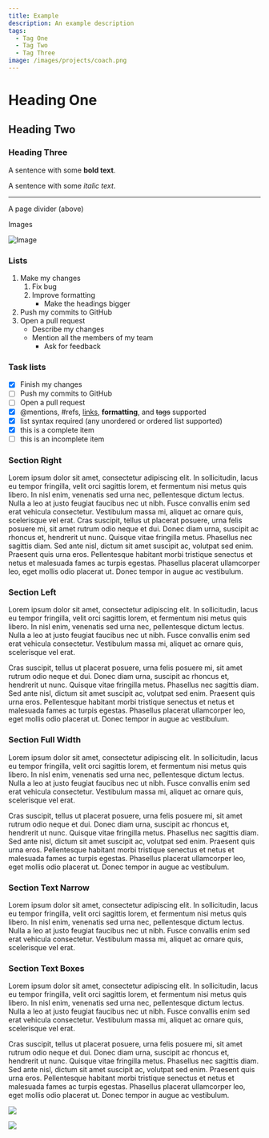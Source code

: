 ```yaml
---
title: Example
description: An example description
tags:
  - Tag One
  - Tag Two
  - Tag Three
image: /images/projects/coach.png
---
```



# Heading One

## Heading Two

### Heading Three

A sentence with some **bold text**.

A sentence with some _italic text_.

---

A page divider (above)

Images

![Image](/public/readme/podman.png)

### Lists

1. Make my changes
   1. Fix bug
   2. Improve formatting
      - Make the headings bigger
2. Push my commits to GitHub
3. Open a pull request
   - Describe my changes
   - Mention all the members of my team
     - Ask for feedback

### Task lists

- [x] Finish my changes
- [ ] Push my commits to GitHub
- [ ] Open a pull request
- [x] @mentions, #refs, [links](), **formatting**, and <del>tags</del> supported
- [x] list syntax required (any unordered or ordered list supported)
- [x] this is a complete item
- [ ] this is an incomplete item

### Section Right

<SectionTextRight>

Lorem ipsum dolor sit amet, consectetur adipiscing elit. In sollicitudin, lacus eu tempor fringilla, velit orci sagittis lorem, et fermentum nisi metus quis libero. In nisl enim, venenatis sed urna nec, pellentesque dictum lectus. Nulla a leo at justo feugiat faucibus nec ut nibh. Fusce convallis enim sed erat vehicula consectetur. Vestibulum massa mi, aliquet ac ornare quis, scelerisque vel erat. Cras suscipit, tellus ut placerat posuere, urna felis posuere mi, sit amet rutrum odio neque et dui. Donec diam urna, suscipit ac rhoncus et, hendrerit ut nunc. Quisque vitae fringilla metus. Phasellus nec sagittis diam. Sed ante nisl, dictum sit amet suscipit ac, volutpat sed enim. Praesent quis urna eros. Pellentesque habitant morbi tristique senectus et netus et malesuada fames ac turpis egestas. Phasellus placerat ullamcorper leo, eget mollis odio placerat ut. Donec tempor in augue ac vestibulum.

</SectionTextRight>

### Section Left

<SectionTextLeft>

Lorem ipsum dolor sit amet, consectetur adipiscing elit. In sollicitudin, lacus eu tempor fringilla, velit orci sagittis lorem, et fermentum nisi metus quis libero. In nisl enim, venenatis sed urna nec, pellentesque dictum lectus. Nulla a leo at justo feugiat faucibus nec ut nibh. Fusce convallis enim sed erat vehicula consectetur. Vestibulum massa mi, aliquet ac ornare quis, scelerisque vel erat.

Cras suscipit, tellus ut placerat posuere, urna felis posuere mi, sit amet rutrum odio neque et dui. Donec diam urna, suscipit ac rhoncus et, hendrerit ut nunc. Quisque vitae fringilla metus. Phasellus nec sagittis diam. Sed ante nisl, dictum sit amet suscipit ac, volutpat sed enim. Praesent quis urna eros. Pellentesque habitant morbi tristique senectus et netus et malesuada fames ac turpis egestas. Phasellus placerat ullamcorper leo, eget mollis odio placerat ut. Donec tempor in augue ac vestibulum.

</SectionTextLeft>

### Section Full Width

<SectionTextFullWidth>

Lorem ipsum dolor sit amet, consectetur adipiscing elit. In sollicitudin, lacus eu tempor fringilla, velit orci sagittis lorem, et fermentum nisi metus quis libero. In nisl enim, venenatis sed urna nec, pellentesque dictum lectus. Nulla a leo at justo feugiat faucibus nec ut nibh. Fusce convallis enim sed erat vehicula consectetur. Vestibulum massa mi, aliquet ac ornare quis, scelerisque vel erat.

Cras suscipit, tellus ut placerat posuere, urna felis posuere mi, sit amet rutrum odio neque et dui. Donec diam urna, suscipit ac rhoncus et, hendrerit ut nunc. Quisque vitae fringilla metus. Phasellus nec sagittis diam. Sed ante nisl, dictum sit amet suscipit ac, volutpat sed enim. Praesent quis urna eros. Pellentesque habitant morbi tristique senectus et netus et malesuada fames ac turpis egestas. Phasellus placerat ullamcorper leo, eget mollis odio placerat ut. Donec tempor in augue ac vestibulum.

</SectionTextFullWidth>

### Section Text Narrow

<SectionTextNarrow>

Lorem ipsum dolor sit amet, consectetur adipiscing elit. In sollicitudin, lacus eu tempor fringilla, velit orci sagittis lorem, et fermentum nisi metus quis libero. In nisl enim, venenatis sed urna nec, pellentesque dictum lectus. Nulla a leo at justo feugiat faucibus nec ut nibh. Fusce convallis enim sed erat vehicula consectetur. Vestibulum massa mi, aliquet ac ornare quis, scelerisque vel erat.

</SectionTextNarrow>

### Section Text Boxes

<SectionTextBoxes>

Lorem ipsum dolor sit amet, consectetur adipiscing elit. In sollicitudin, lacus eu tempor fringilla, velit orci sagittis lorem, et fermentum nisi metus quis libero. In nisl enim, venenatis sed urna nec, pellentesque dictum lectus. Nulla a leo at justo feugiat faucibus nec ut nibh. Fusce convallis enim sed erat vehicula consectetur. Vestibulum massa mi, aliquet ac ornare quis, scelerisque vel erat.

Cras suscipit, tellus ut placerat posuere, urna felis posuere mi, sit amet rutrum odio neque et dui. Donec diam urna, suscipit ac rhoncus et, hendrerit ut nunc. Quisque vitae fringilla metus. Phasellus nec sagittis diam. Sed ante nisl, dictum sit amet suscipit ac, volutpat sed enim. Praesent quis urna eros. Pellentesque habitant morbi tristique senectus et netus et malesuada fames ac turpis egestas. Phasellus placerat ullamcorper leo, eget mollis odio placerat ut. Donec tempor in augue ac vestibulum.

![](../../assets/images/e-community-logo.png)

</SectionTextBoxes>

![](../../assets/images/kat-one.jpg)
